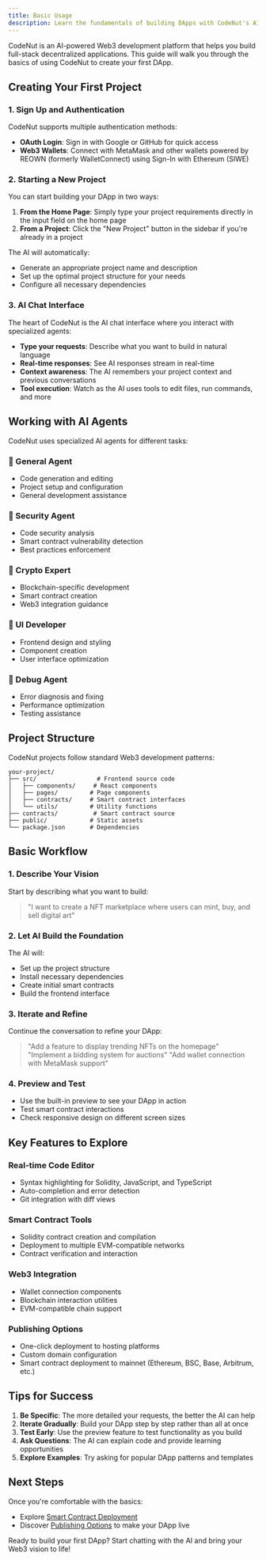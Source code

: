 ```yaml
---
title: Basic Usage
description: Learn the fundamentals of building DApps with CodeNut's AI-powered platform
---
```


CodeNut is an AI-powered Web3 development platform that helps you build full-stack decentralized applications. This guide will walk you through the basics of using CodeNut to create your first DApp.

## Creating Your First Project

### 1. Sign Up and Authentication

CodeNut supports multiple authentication methods:
- **OAuth Login**: Sign in with Google or GitHub for quick access
- **Web3 Wallets**: Connect with MetaMask and other wallets powered by REOWN (formerly WalletConnect) using Sign-In with Ethereum (SIWE)

### 2. Starting a New Project

You can start building your DApp in two ways:
1. **From the Home Page**: Simply type your project requirements directly in the input field on the home page
2. **From a Project**: Click the "New Project" button in the sidebar if you're already in a project

The AI will automatically:
- Generate an appropriate project name and description
- Set up the optimal project structure for your needs
- Configure all necessary dependencies

### 3. AI Chat Interface

The heart of CodeNut is the AI chat interface where you interact with specialized agents:

- **Type your requests**: Describe what you want to build in natural language
- **Real-time responses**: See AI responses stream in real-time
- **Context awareness**: The AI remembers your project context and previous conversations
- **Tool execution**: Watch as the AI uses tools to edit files, run commands, and more

## Working with AI Agents

CodeNut uses specialized AI agents for different tasks:

### 🤖 General Agent
- Code generation and editing
- Project setup and configuration
- General development assistance

### 🔐 Security Agent
- Code security analysis
- Smart contract vulnerability detection
- Best practices enforcement

### 💎 Crypto Expert
- Blockchain-specific development
- Smart contract creation
- Web3 integration guidance

### 🎨 UI Developer
- Frontend design and styling
- Component creation
- User interface optimization

### 🐛 Debug Agent
- Error diagnosis and fixing
- Performance optimization
- Testing assistance

## Project Structure

CodeNut projects follow standard Web3 development patterns:

```
your-project/
├── src/                 # Frontend source code
│   ├── components/     # React components
│   ├── pages/         # Page components
│   ├── contracts/     # Smart contract interfaces
│   └── utils/         # Utility functions
├── contracts/          # Smart contract source
├── public/            # Static assets
└── package.json       # Dependencies
```

## Basic Workflow

### 1. Describe Your Vision
Start by describing what you want to build:
> "I want to create a NFT marketplace where users can mint, buy, and sell digital art"

### 2. Let AI Build the Foundation
The AI will:
- Set up the project structure
- Install necessary dependencies
- Create initial smart contracts
- Build the frontend interface

### 3. Iterate and Refine
Continue the conversation to refine your DApp:
> "Add a feature to display trending NFTs on the homepage"
> "Implement a bidding system for auctions"
> "Add wallet connection with MetaMask support"

### 4. Preview and Test
- Use the built-in preview to see your DApp in action
- Test smart contract interactions
- Check responsive design on different screen sizes

## Key Features to Explore

### Real-time Code Editor
- Syntax highlighting for Solidity, JavaScript, and TypeScript
- Auto-completion and error detection
- Git integration with diff views

### Smart Contract Tools
- Solidity contract creation and compilation
- Deployment to multiple EVM-compatible networks
- Contract verification and interaction

### Web3 Integration
- Wallet connection components
- Blockchain interaction utilities
- EVM-compatible chain support

### Publishing Options
- One-click deployment to hosting platforms
- Custom domain configuration
- Smart contract deployment to mainnet (Ethereum, BSC, Base, Arbitrum, etc.)

## Tips for Success

1. **Be Specific**: The more detailed your requests, the better the AI can help
2. **Iterate Gradually**: Build your DApp step by step rather than all at once
3. **Test Early**: Use the preview feature to test functionality as you build
4. **Ask Questions**: The AI can explain code and provide learning opportunities
5. **Explore Examples**: Try asking for popular DApp patterns and templates

## Next Steps

Once you're comfortable with the basics:
- Explore [Smart Contract Deployment](/guides/deploy-smart-contracts)
- Discover [Publishing Options](/guides/publish) to make your DApp live

Ready to build your first DApp? Start chatting with the AI and bring your Web3 vision to life!